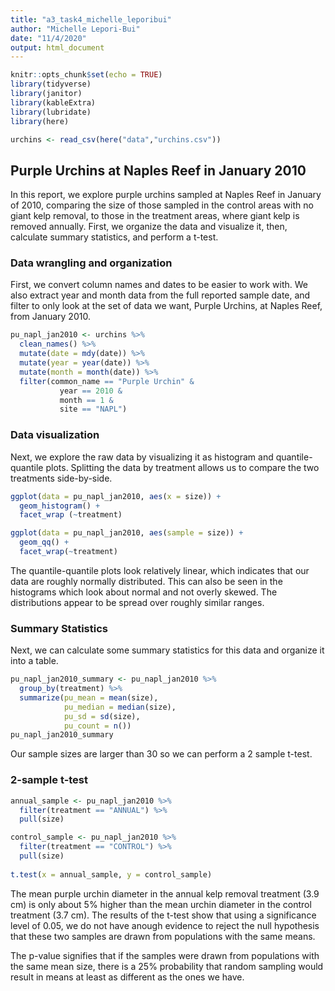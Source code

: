 ```yaml
---
title: "a3_task4_michelle_leporibui"
author: "Michelle Lepori-Bui"
date: "11/4/2020"
output: html_document
---
```


```r
knitr::opts_chunk$set(echo = TRUE)
library(tidyverse)
library(janitor)
library(kableExtra)
library(lubridate)
library(here)

urchins <- read_csv(here("data","urchins.csv"))
```

## Purple Urchins at Naples Reef in January 2010

In this report, we explore purple urchins sampled at Naples Reef in January of 2010, comparing the size of those sampled in the control areas with no giant kelp removal, to those in the treatment areas, where giant kelp is removed annually. First, we organize the data and visualize it, then, calculate summary statistics, and perform a t-test. 

### Data wrangling and organization

First, we convert column names and dates to be easier to work with. We also extract year and month data from the full reported sample date, and filter to only look at the set of data we want, Purple Urchins, at Naples Reef, from January 2010. 

```r
pu_napl_jan2010 <- urchins %>% 
  clean_names() %>% 
  mutate(date = mdy(date)) %>% 
  mutate(year = year(date)) %>% 
  mutate(month = month(date)) %>% 
  filter(common_name == "Purple Urchin" &
           year == 2010 &
           month == 1 &
           site == "NAPL")
```

### Data visualization

Next, we explore the raw data by visualizing it as histogram and quantile-quantile plots. Splitting the data by treatment allows us to compare the two treatments side-by-side.

```r
ggplot(data = pu_napl_jan2010, aes(x = size)) +
  geom_histogram() +
  facet_wrap (~treatment)

ggplot(data = pu_napl_jan2010, aes(sample = size)) +
  geom_qq() +
  facet_wrap(~treatment)
```

The quantile-quantile plots look relatively linear, which indicates that our data are roughly normally distributed. This can also be seen in the histograms which look about normal and not overly skewed. The distributions appear to be spread over roughly similar ranges. 

### Summary Statistics

Next, we can calculate some summary statistics for this data and organize it into a table. 

```r
pu_napl_jan2010_summary <- pu_napl_jan2010 %>% 
  group_by(treatment) %>% 
  summarize(pu_mean = mean(size),
            pu_median = median(size),
            pu_sd = sd(size),
            pu_count = n())
pu_napl_jan2010_summary
```

Our sample sizes are larger than 30 so we can perform a 2 sample t-test. 

### 2-sample t-test

```r

annual_sample <- pu_napl_jan2010 %>% 
  filter(treatment == "ANNUAL") %>% 
  pull(size)

control_sample <- pu_napl_jan2010 %>% 
  filter(treatment == "CONTROL") %>% 
  pull(size)
 
t.test(x = annual_sample, y = control_sample)
```

The mean purple urchin diameter in the annual kelp removal treatment (3.9 cm) is only about 5% higher than the mean urchin diameter in the control treatment (3.7 cm). The results of the t-test show that using a significance level of 0.05, we do not have anough evidence to reject the null hypothesis that these two samples are drawn from populations with the same means. 

The p-value signifies that if the samples were drawn from populations with the same mean size, there is a 25% probability that random sampling would result in means at least as different as the ones we have.

